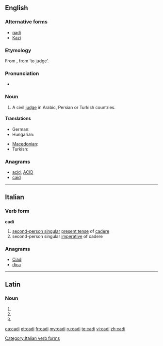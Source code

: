 {{also|cadı}}
==English==

===Alternative forms===
* [[qadi]]
* [[Kazi]]

===Etymology===
From {{etyl|ar}} '''{{Arab|[[قاضي]]}}''', from '''{{Arab|[[قض]]}}''' ‘to judge’.

===Pronunciation===
* {{IPA|/ˈkɑːdi/}}

===Noun===
{{en-noun}}

# A civil [[judge]] in Arabic, Persian or Turkish countries.

====Translations====
{{trans-top|a civil judge}}
* German: {{t+|de|Kadi|m}}
* Hungarian: {{t-|hu|kádi}}
{{trans-mid}}
* [[Macedonian]]: {{t|mk|кадија|m|tr=kádija}}
* Turkish: {{t+|tr|kadı}}
{{trans-bottom}}

===Anagrams===
* [[acid#English|acid]], [[ACID#English|ACID]]
* [[caid#English|caid]]

----

==Italian==

===Verb form===
'''cadi'''

# [[second-person singular]] [[present tense]] of [[cadere]]
# second-person singular [[imperative]] of cadere

===Anagrams===
* [[Ciad#Italian|Ciad]]
* [[dica#Italian|dica]]

[[Category:Italian verb forms]]

----

==Latin==

===Noun===
{{la-noun-form|cadī}}

# {{inflection of|cadus|cadus|nom|p|lang=la}}
# {{inflection of|cadus|cadus|gen|s|lang=la}}
# {{inflection of|cadus|cadus|voc|p|lang=la}}


[[ca:cadi]]
[[et:cadi]]
[[fr:cadi]]
[[my:cadi]]
[[ru:cadi]]
[[te:cadi]]
[[vi:cadi]]
[[zh:cadi]]